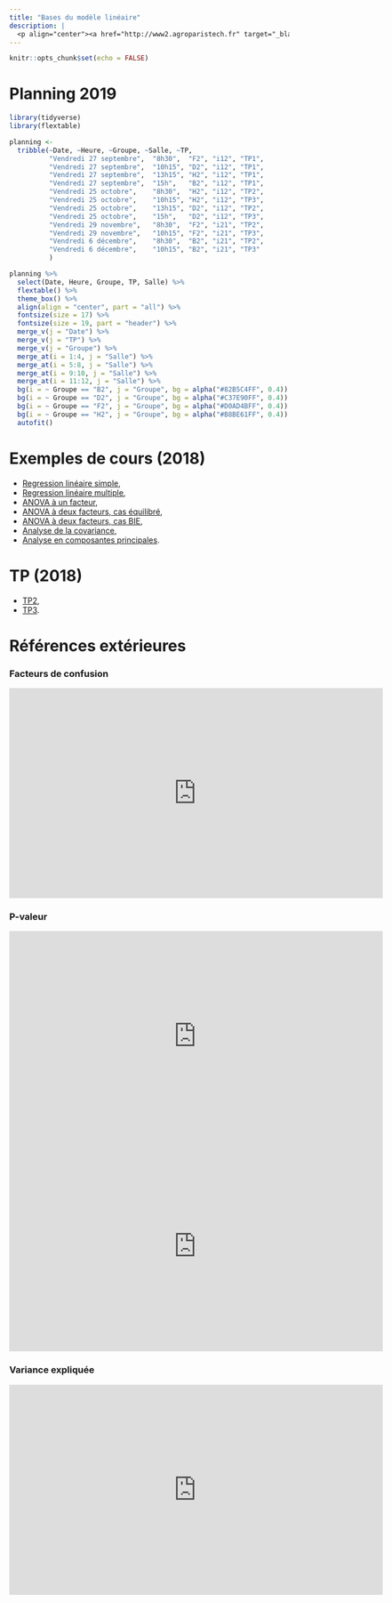 ```yaml
---
title: "Bases du modèle linéaire"
description: |
  <p align="center"><a href="http://www2.agroparistech.fr" target="_blank"><img src="img/logo_apt.png" alt="AgroParisTech" height="130"></a></p>
---
```


```r
knitr::opts_chunk$set(echo = FALSE)
```

# Planning 2019

```r
library(tidyverse)
library(flextable)

planning <-
  tribble(~Date, ~Heure, ~Groupe, ~Salle, ~TP,
          "Vendredi 27 septembre",  "8h30",  "F2", "i12", "TP1",
          "Vendredi 27 septembre",  "10h15", "D2", "i12", "TP1",
          "Vendredi 27 septembre",  "13h15", "H2", "i12", "TP1",
          "Vendredi 27 septembre",  "15h",   "B2", "i12", "TP1",
          "Vendredi 25 octobre",    "8h30",  "H2", "i12", "TP2",
          "Vendredi 25 octobre",    "10h15", "H2", "i12", "TP3",
          "Vendredi 25 octobre",    "13h15", "D2", "i12", "TP2",
          "Vendredi 25 octobre",    "15h",   "D2", "i12", "TP3",
          "Vendredi 29 novembre",   "8h30",  "F2", "i21", "TP2",
          "Vendredi 29 novembre",   "10h15", "F2", "i21", "TP3",
          "Vendredi 6 décembre",    "8h30",  "B2", "i21", "TP2",
          "Vendredi 6 décembre",    "10h15", "B2", "i21", "TP3"
          )
```

```r
planning %>% 
  select(Date, Heure, Groupe, TP, Salle) %>%
  flextable() %>%
  theme_box() %>% 
  align(align = "center", part = "all") %>% 
  fontsize(size = 17) %>%
  fontsize(size = 19, part = "header") %>%
  merge_v(j = "Date") %>% 
  merge_v(j = "TP") %>%
  merge_v(j = "Groupe") %>%
  merge_at(i = 1:4, j = "Salle") %>% 
  merge_at(i = 5:8, j = "Salle") %>% 
  merge_at(i = 9:10, j = "Salle") %>% 
  merge_at(i = 11:12, j = "Salle") %>% 
  bg(i = ~ Groupe == "B2", j = "Groupe", bg = alpha("#82B5C4FF", 0.4)) %>% 
  bg(i = ~ Groupe == "D2", j = "Groupe", bg = alpha("#C37E90FF", 0.4)) %>% 
  bg(i = ~ Groupe == "F2", j = "Groupe", bg = alpha("#D0AD4BFF", 0.4)) %>% 
  bg(i = ~ Groupe == "H2", j = "Groupe", bg = alpha("#B8BE61FF", 0.4)) %>% 
  autofit()
```


# Exemples de cours (2018)


* [Regression linéaire simple](teaching/AgroBasesDuModeleLineaire/Chap1.html "Chapitre 1"),
* [Regression linéaire multiple](teaching/AgroBasesDuModeleLineaire/Chap2.html "Chapitre 2"),
* [ANOVA à un facteur](teaching/AgroBasesDuModeleLineaire/Chap3.html "Chapitre 3"),
* [ANOVA à deux facteurs, cas équilibré](teaching/AgroBasesDuModeleLineaire/Chap4.html "Chapitre 4"),
* [ANOVA à deux facteurs, cas BIE](teaching/AgroBasesDuModeleLineaire/Chap5.html "Chapitre 5"),
* [Analyse de la covariance](teaching/AgroBasesDuModeleLineaire/Chap7.html "Chapitre 7"),
* [Analyse en composantes principales](teaching/AgroBasesDuModeleLineaire/Chap6.html "Chapitre 6").

# TP (2018)

* [TP2](teaching/AgroBasesDuModeleLineaire/TP2.html "TP2"),
* [TP3](teaching/AgroBasesDuModeleLineaire/TP3.html "TP3").


# Références extérieures

### Facteurs de confusion
<iframe width="672" height="378" src="https://www.youtube.com/embed/aOX0pIwBCvw" frameborder="0" allowfullscreen></iframe>

### P-valeur 
<iframe width="672" height="378" src="https://www.youtube.com/embed/xVIt51ybvu0" frameborder="0" allowfullscreen></iframe>

<iframe width="672" height="378" src="https://www.youtube.com/embed/C5R-XgS172k" frameborder="0" allow="accelerometer; autoplay; encrypted-media; gyroscope; picture-in-picture" allowfullscreen></iframe>

### Variance expliquée

<iframe width="672" height="378" src="https://www.youtube.com/embed/MSuFckow8ms" frameborder="0" allow="accelerometer; autoplay; encrypted-media; gyroscope; picture-in-picture" allowfullscreen></iframe>
